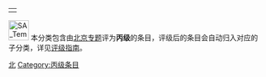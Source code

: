 {| align="right"
|{{PJ:北京/状态图表}}
|}
[[Image:SA_Temple_of_Heaven.jpg|40px]] 本分类包含由[[PJ:北京|北京专题]]评为'''丙级'''的条目，评级后的条目会自动归入对应的子分类，详见[[PJ:北京/评级|评级指南]]。

{{cat class|topic=北京|sort=北京|class=专题}}

{{CategoryTOC}}

[[Category:各等级北京条目|北]]
[[Category:丙级条目|Category:丙级条目]]